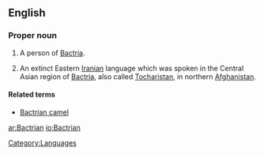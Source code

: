 ==English==

===Proper noun===
{{en-proper-noun|Bactrians}}
{{wikipedia}}

# {{countable}} A person of [[Bactria]].
# {{uncountable}} An extinct Eastern [[Iranian]] language which was spoken in the Central Asian region of [[Bactria]], also called [[Tocharistan]], in northern [[Afghanistan]].

====Related terms====
* [[Bactrian camel]]

[[Category:Languages]]

[[ar:Bactrian]]
[[io:Bactrian]]